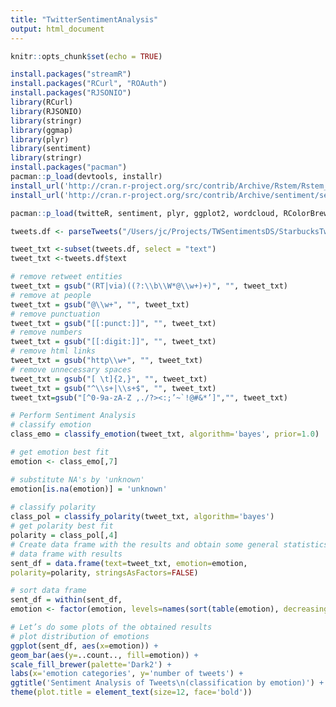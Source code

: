 ```yaml
---
title: "TwitterSentimentAnalysis"
output: html_document
---
```


```r
knitr::opts_chunk$set(echo = TRUE)
```
```r
install.packages("streamR")
install.packages("RCurl", "ROAuth")
install.packages("RJSONIO")
library(RCurl)
library(RJSONIO)
library(stringr)
library(ggmap)
library(plyr)
library(sentiment)
library(stringr)
install.packages("pacman")
pacman::p_load(devtools, installr)
install_url('http://cran.r-project.org/src/contrib/Archive/Rstem/Rstem_0.4-1.tar.gz')
install_url('http://cran.r-project.org/src/contrib/Archive/sentiment/sentiment_0.2.tar.gz')

pacman::p_load(twitteR, sentiment, plyr, ggplot2, wordcloud, RColorBrewer, httpuv, RCurl, base64enc)
```


```r

tweets.df <- parseTweets("/Users/jc/Projects/TWSentimentsDS/StarbucksTweets/starbucksky22.json", simplify = FALSE) #Change This

tweet_txt <-subset(tweets.df, select = "text")
tweet_txt <-tweets.df$text

# remove retweet entities
tweet_txt = gsub("(RT|via)((?:\\b\\W*@\\w+)+)", "", tweet_txt)
# remove at people
tweet_txt = gsub("@\\w+", "", tweet_txt)
# remove punctuation
tweet_txt = gsub("[[:punct:]]", "", tweet_txt)
# remove numbers
tweet_txt = gsub("[[:digit:]]", "", tweet_txt)
# remove html links
tweet_txt = gsub("http\\w+", "", tweet_txt)
# remove unnecessary spaces
tweet_txt = gsub("[ \t]{2,}", "", tweet_txt)
tweet_txt = gsub("^\\s+|\\s+$", "", tweet_txt)
tweet_txt=gsub("[^0-9a-zA-Z ,./?><:;’~`!@#&*’]","", tweet_txt)

```


```r
# Perform Sentiment Analysis
# classify emotion
class_emo = classify_emotion(tweet_txt, algorithm='bayes', prior=1.0)

# get emotion best fit
emotion <- class_emo[,7]

# substitute NA's by 'unknown'
emotion[is.na(emotion)] = 'unknown'
 
# classify polarity
class_pol = classify_polarity(tweet_txt, algorithm='bayes')
# get polarity best fit
polarity = class_pol[,4]
# Create data frame with the results and obtain some general statistics
# data frame with results
sent_df = data.frame(text=tweet_txt, emotion=emotion,
polarity=polarity, stringsAsFactors=FALSE)

# sort data frame
sent_df = within(sent_df,
emotion <- factor(emotion, levels=names(sort(table(emotion), decreasing=TRUE))))

# Let’s do some plots of the obtained results
# plot distribution of emotions
ggplot(sent_df, aes(x=emotion)) +
geom_bar(aes(y=..count.., fill=emotion)) +
scale_fill_brewer(palette='Dark2') +
labs(x='emotion categories', y='number of tweets') +
ggtitle('Sentiment Analysis of Tweets\n(classification by emotion)') +
theme(plot.title = element_text(size=12, face='bold'))




```









